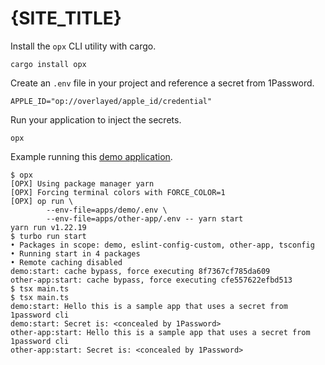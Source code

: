 
# {SITE_TITLE}
<Badges />

Install the `opx` CLI utility with cargo.
```
cargo install opx
```

Create an `.env` file in your project and reference a secret from 1Password.
```shell
APPLE_ID="op://overlayed/apple_id/credential"
```

Run your application to inject the secrets.
```
opx
```

Example running this [demo application](https://github.com/Hacksore/demo-1pass-secrets).

```
$ opx
[OPX] Using package manager yarn
[OPX] Forcing terminal colors with FORCE_COLOR=1
[OPX] op run \
        --env-file=apps/demo/.env \
        --env-file=apps/other-app/.env -- yarn start
yarn run v1.22.19
$ turbo run start
• Packages in scope: demo, eslint-config-custom, other-app, tsconfig
• Running start in 4 packages
• Remote caching disabled
demo:start: cache bypass, force executing 8f7367cf785da609
other-app:start: cache bypass, force executing cfe557622efbd513
$ tsx main.ts
$ tsx main.ts
demo:start: Hello this is a sample app that uses a secret from 1password cli
demo:start: Secret is: <concealed by 1Password>
other-app:start: Hello this is a sample app that uses a secret from 1password cli
other-app:start: Secret is: <concealed by 1Password>
```
